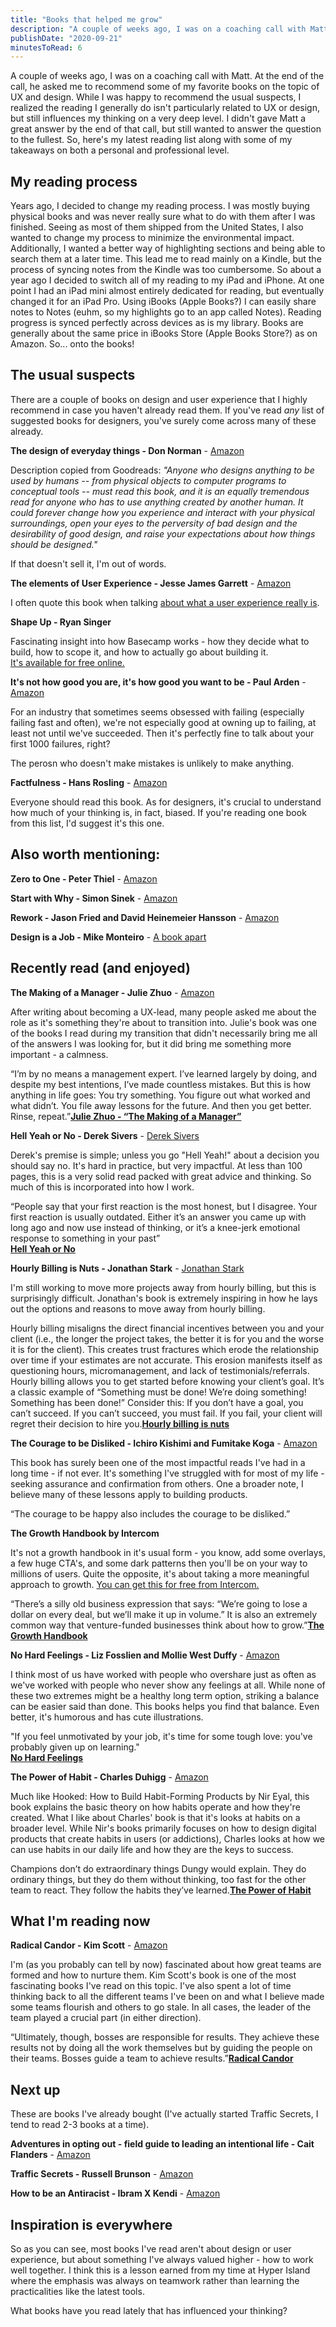 ```yaml
---
title: "Books that helped me grow"
description: "A couple of weeks ago, I was on a coaching call with Matt. At the end of the call, he asked me to recommend some of my favorite books on the topic of UX and design. While I was happy to recommend the usual suspects, I realized the reading I generally do isn't particularly related to UX or design, but still influences my thinking on a very deep level. I didn't gave Matt a great answer by the end of that call, but still wanted to answer the question to the fullest. So, here's my latest reading lis"
publishDate: "2020-09-21"
minutesToRead: 6
---
```


<p>A couple of weeks ago, I was on a coaching call with Matt. At the end of the call, he asked me to recommend some of my favorite books on the topic of UX and design. While I was happy to recommend the usual suspects, I realized the reading I generally do isn't particularly related to UX or design, but still influences my thinking on a very deep level. I didn't gave Matt a great answer by the end of that call, but still wanted to answer the question to the fullest. So, here's my latest reading list along with some of my takeaways on both a personal and professional level.</p>
<h2 id="my-reading-process">My reading process</h2>
<p>Years ago, I decided to change my reading process. I was mostly buying physical books and was never really sure what to do with them after I was finished. Seeing as most of them shipped from the United States, I also wanted to change my process to minimize the environmental impact. Additionally, I wanted a better way of highlighting sections and being able to search them at a later time. This lead me to read mainly on a Kindle, but the process of syncing notes from the Kindle was too cumbersome. So about a year ago I decided to switch all of my reading to my iPad and iPhone. At one point I had an iPad mini almost entirely dedicated for reading, but eventually changed it for an iPad Pro. Using iBooks (Apple Books?) I can easily share notes to Notes (euhm, so my highlights go to an app called Notes). Reading progress is synced perfectly across devices as is my library. Books are generally about the same price in iBooks Store (Apple Books Store?) as on Amazon. So... onto the books!</p>
<h2 id="the-usual-suspects">The usual suspects</h2>
<p>There are a couple of books on design and user experience that I highly recommend in case you haven't already read them. If you've read <em>any</em> list of suggested books for designers, you've surely come across many of these already.</p>
<p><strong>The design of everyday things - Don Norman</strong> - <a href="https://www.amazon.com/Design-Everyday-Things-Revised-Expanded/dp/0465050654/ref=sr_1_1?crid=2ZOV9OID34VSF&dchild=1&keywords=the+design+of+everyday+things&qid=1600623381&sprefix=the+design+of+%2Caps%2C448&sr=8-1&ref=antonsten.com">Amazon</a></p>
<p>Description copied from Goodreads: <em>"Anyone who designs anything to be used by humans -- from physical objects to computer programs to conceptual tools -- must read this book, and it is an equally tremendous read for anyone who has to use anything created by another human. It could forever change how you experience and interact with your physical surroundings, open your eyes to the perversity of bad design and the desirability of good design, and raise your expectations about how things should be designed."</em></p>
<p>If that doesn't sell it, I'm out of words.</p>
<p><strong>The elements of User Experience - Jesse James Garrett</strong> - <a href="https://www.amazon.com/Elements-User-Experience-User-Centered-Design/dp/0321683684/ref=sr_1_1?crid=18HTJPHBTJN70&dchild=1&keywords=the+elements+of+user+experience&qid=1600623447&sprefix=the+elements%2Caps%2C246&sr=8-1&ref=antonsten.com">Amazon</a></p>
<p>I often quote this book when talking <a href="https://www.antonsten.com/whatsux/">about what a user experience really is</a>.</p>
<p><strong>Shape Up - Ryan Singer</strong></p>
<p>Fascinating insight into how Basecamp works - how they decide what to build, how to scope it, and how to actually go about building it.<br />
<a href="https://basecamp.com/shapeup?ref=antonsten.com">It's available for free online.</a></p>
<p><strong>It's not how good you are, it's how good you want to be - Paul Arden</strong> - <a href="https://www.amazon.com/Its-Not-How-Good-Want/dp/0714843377/ref=sr_1_1?crid=2WDX6X6PFLHVN&dchild=1&keywords=it%27s+not+how+good+you+are%2C+it%27s+how+good+you+want+to+be&qid=1600623480&sprefix=it%27s+not+how+%2Caps%2C229&sr=8-1&ref=antonsten.com">Amazon</a></p>
<p>For an industry that sometimes seems obsessed with failing (especially failing fast and often), we're not especially good at owning up to failing, at least not until we've succeeded.  Then it's perfectly fine to talk about your first 1000 failures, right?</p>

<div class="blockquote">
<div><p>The perosn who doesn't make mistakes is unlikely to make anything.</p></div>
</div>

<p><strong>Factfulness - Hans Rosling</strong> - <a href="https://www.amazon.com/Factfulness-Reasons-World-Things-Better/dp/1250123828/ref=sr_1_1?crid=3STDPKOBDAAJT&dchild=1&keywords=factfulness&qid=1600623503&sprefix=factfulne%2Caps%2C260&sr=8-1&ref=antonsten.com">Amazon</a></p>
<p>Everyone should read this book. As for designers, it's crucial to understand how much of your thinking is, in fact, biased. If you're reading one book from this list, I'd suggest it's this one.</p>
<h2 id="also-worth-mentioning">Also worth mentioning:</h2>
<p><strong>Zero to One - Peter Thiel</strong> - <a href="https://www.amazon.com/Zero-One-Notes-Startups-Future/dp/0804139296/ref=sr_1_1?crid=M7HHLFC91HIT&dchild=1&keywords=zero+to+one&qid=1600623535&sprefix=zero+to%2Caps%2C238&sr=8-1&ref=antonsten.com">Amazon</a></p>
<p><strong>Start with Why - Simon Sinek</strong> - <a href="https://www.amazon.com/Start-Why-Leaders-Inspire-Everyone/dp/1591846447/ref=sr_1_1?crid=17W0YR6WDVC4U&dchild=1&keywords=start+with+why&qid=1600623553&sprefix=start+with%2Caps%2C236&sr=8-1&ref=antonsten.com">Amazon</a></p>
<p><strong>Rework - Jason Fried and David Heinemeier Hansson</strong> - <a href="https://www.amazon.com/Rework-Jason-Fried/dp/0307463745/ref=sr_1_1?dchild=1&keywords=rework&qid=1600623571&sr=8-1&ref=antonsten.com">Amazon</a></p>
<p><strong>Design is a Job - Mike Monteiro</strong> - <a href="https://abookapart.com/products/design-is-a-job?ref=antonsten.com">A book apart</a></p>
<h2 id="recently-read-and-enjoyed">Recently read (and enjoyed)</h2>
<p><strong>The Making of a Manager - Julie Zhuo</strong> - <a href="https://www.amazon.com/Making-Manager-What-Everyone-Looks/dp/0735219567/ref=sr_1_1?crid=3LDTPZGBRXOI1&dchild=1&keywords=making+of+a+manager&qid=1600623620&sprefix=making+of+a+m%2Caps%2C236&sr=8-1&ref=antonsten.com">Amazon</a></p>
<p>After writing about becoming a UX-lead, many people asked me about the role as it's something they're about to transition into. Julie's book was one of the books I read during my transition that didn't necessarily bring me all of the answers I was looking for, but it did bring me something more important - a calmness.</p>

<div class="blockquote">
<div><p>“I’m by no means a management expert. I’ve learned largely by doing, and despite my best intentions, I’ve made countless mistakes. But this is how anything in life goes: You try something. You figure out what worked and what didn’t. You file away lessons for the future. And then you get better. Rinse, repeat.”<strong><a href="https://juliezhuo.com/book/manager.html?ref=antonsten.com">Julie Zhuo - “The Making of a Manager”</a></strong></p></div>
</div>

<p><strong>Hell Yeah or No - Derek Sivers</strong> - <a href="https://sive.rs/n?ref=antonsten.com">Derek Sivers</a></p>
<p>Derek's premise is simple; unless you go "Hell Yeah!" about a decision you should say no. It's hard in practice, but very impactful. At less than 100 pages, this is a very solid read packed with great advice and thinking. So much of this is incorporated into how I work.</p>

<div class="blockquote">
<div><p>“People say that your first reaction is the most honest, but I disagree. Your first reaction is usually outdated. Either it’s an answer you came up with long ago and now use instead of thinking, or it’s a knee-jerk emotional response to something in your past”<br />
<strong><a href="https://sive.rs/n?ref=antonsten.com">Hell Yeah or No</a></strong></p></div>
</div>

<p><strong>Hourly Billing is Nuts - Jonathan Stark</strong> - <a href="https://jonathanstark.com/hbin?ref=antonsten.com">Jonathan Stark</a></p>
<p>I'm still working to move more projects away from hourly billing, but this is surprisingly difficult. Jonathan's book is extremely inspiring in how he lays out the options and reasons to move away from hourly billing.</p>

<div class="blockquote">
<div><p>Hourly billing misaligns the direct financial incentives between you and your client (i.e., the longer the project takes, the better it is for you and the worse it is for the client). This creates trust fractures which erode the relationship over time if your estimates are not accurate. This erosion manifests itself as questioning hours, micromanagement, and lack of testimonials/referrals.<br />
Hourly billing allows you to get started before knowing your client’s goal. It’s a classic example of “Something must be done! We’re doing something! Something has been done!” Consider this: If you don’t have a goal, you can’t succeed. If you can’t succeed, you must fail. If you fail, your client will regret their decision to hire you.<strong><a href="https://jonathanstark.com/hbin?ref=antonsten.com">Hourly billing is nuts</a></strong></p></div>
</div>

<p><strong>The Courage to be Disliked - Ichiro Kishimi and Fumitake Koga</strong> - <a href="https://www.amazon.com/The-Courage-to-Be-Disliked-audiobook/dp/B07BRPW98K/ref=sr_1_1?crid=2ZZIXASRHV294&dchild=1&keywords=courage+to+be+disliked+book&qid=1600623680&sprefix=courage+to+be+%2Caps%2C234&sr=8-1&ref=antonsten.com">Amazon</a></p>
<p>This book has surely been one of the most impactful reads I've had in a long time - if not ever. It's something I've struggled with for most of my life - seeking assurance and confirmation from others. One a broader note, I believe many of these lessons apply to building products.</p>

<div class="blockquote">
<div><p>“The courage to be happy also includes the courage to be disliked.”</p></div>
</div>

<p><strong>The Growth Handbook by Intercom</strong></p>
<p>It's not a growth handbook in it's usual form - you know, add some overlays, a few huge CTA's, and some dark patterns then you'll be on your way to millions of users. Quite the opposite, it's about taking a more meaningful approach to growth. <a href="https://www.intercom.com/resources/books/growth-handbook?ref=antonsten.com">You can get this for free from Intercom.</a></p>

<div class="blockquote">
<div><p>“There’s a silly old business expression that says: “We’re going to lose a dollar on every deal, but we’ll make it up in volume.” It is also an extremely common way that venture-funded businesses think about how to grow.”<strong><a href="https://www.intercom.com/resources/books/growth-handbook?ref=antonsten.com">The Growth Handbook</a></strong></p></div>
</div>

<p><strong>No Hard Feelings - Liz Fosslien and Mollie West Duffy</strong> - <a href="https://www.amazon.com/No-Hard-Feelings-audiobook/dp/B07MSLNF1R/ref=sr_1_1?crid=2CBHWVIL2NY27&dchild=1&keywords=no+hard+feelings&qid=1600623733&s=audible&sprefix=no+hard+fee%2Caudible%2C223&sr=1-1&ref=antonsten.com">Amazon</a></p>
<p>I think most of us have worked with people who overshare just as often as we've worked with people who never show any feelings at all. While none of these two extremes might be a healthy long term option, striking a balance can be easier said than done. This books helps you find that balance. Even better, it's humorous and has cute illustrations.</p>

<div class="blockquote">
<div><p>"If you feel unmotivated by your job, it's time for some tough love: you've probably given up on learning."<br />
<strong><a href="https://www.amazon.com/No-Hard-Feelings-audiobook/dp/B07MSLNF1R/ref=sr_1_1?crid=2CBHWVIL2NY27&dchild=1&keywords=no+hard+feelings&qid=1600623733&s=audible&sprefix=no+hard+fee%2Caudible%2C223&sr=1-1&ref=antonsten.com">No Hard Feelings</a></strong></p></div>
</div>

<p><strong>The Power of Habit - Charles Duhigg</strong> - <a href="https://www.amazon.com/The-Power-of-Habit-Charles-Duhigg-audiobook/dp/B007EJSMC8/ref=sr_1_1?crid=93GSUMP8HFKS&dchild=1&keywords=the+power+of+habit&qid=1600623757&s=audible&sprefix=the+power+of+%2Caudible%2C228&sr=1-1&ref=antonsten.com">Amazon</a></p>
<p>Much like Hooked: How to Build Habit-Forming Products by Nir Eyal, this book explains the basic theory on how habits operate and how they're created. What I like about Charles' book is that it's looks at habits on a broader level. While Nir's books primarily focuses on how to design digital products that create habits in users (or addictions), Charles looks at how we can use habits in our daily life and how they are the keys to success.</p>

<div class="blockquote">
<div><p>Champions don’t do extraordinary things Dungy would explain. They do ordinary things, but they do them without thinking, too fast for the other team to react. They follow the habits they’ve learned.<strong><a href="https://www.amazon.com/The-Power-of-Habit-Charles-Duhigg-audiobook/dp/B007EJSMC8/ref=sr_1_1?crid=93GSUMP8HFKS&dchild=1&keywords=the+power+of+habit&qid=1600623757&s=audible&sprefix=the+power+of+%2Caudible%2C228&sr=1-1&ref=antonsten.com">The Power of Habit</a></strong></p></div>
</div>

<h2 id="what-im-reading-now">What I'm reading now</h2>
<p><strong>Radical Candor - Kim Scott</strong> - <a href="https://www.amazon.com/Radical-Candor-Revised-Kick-Ass-Humanity/dp/B07XVQB7XV/ref=sr_1_1?crid=1NESTOE2BBGHQ&dchild=1&keywords=radical+candor&qid=1600623786&s=audible&sprefix=radica%2Caudible%2C226&sr=1-1&ref=antonsten.com">Amazon</a></p>
<p>I'm (as you probably can tell by now) fascinated about how great teams are formed and how to nurture them. Kim Scott's book is one of the most fascinating books I've read on this topic. I've also spent a lot of time thinking back to all the different teams I've been on and what I believe made some teams flourish and others to go stale. In all cases, the leader of the team played a crucial part (in either direction).</p>

<div class="blockquote">
<div><p>“Ultimately, though, bosses are responsible for results. They achieve these results not by doing all the work themselves but by guiding the people on their teams. Bosses guide a team to achieve results.”<strong><a href="https://www.amazon.com/Radical-Candor-Revised-Kick-Ass-Humanity/dp/B07XVQB7XV/ref=sr_1_1?crid=1NESTOE2BBGHQ&dchild=1&keywords=radical+candor&qid=1600623786&s=audible&sprefix=radica%2Caudible%2C226&sr=1-1&ref=antonsten.com">Radical Candor</a></strong></p></div>
</div>

<h2 id="next-up">Next up</h2>
<p>These are books I've already bought (I've actually started Traffic Secrets, I tend to read 2-3 books at a time).</p>
<p><strong>Adventures in opting out -  field guide to leading an intentional life - Cait Flanders</strong> - <a href="https://www.amazon.com/Adventures-Opting-Out-Leading-Intentional/dp/B08FTLCC1G/ref=sr_1_1?crid=1AVYJ6ZDR9NDZ&dchild=1&keywords=adventures+in+opting+out&qid=1600623839&s=audible&sprefix=adventures+in+opt%2Caudible%2C427&sr=1-1&ref=antonsten.com">Amazon</a></p>
<p><strong>Traffic Secrets - Russell Brunson</strong> - <a href="https://www.amazon.com/Traffic-Secrets-Underground-Playbook-Customers/dp/B08B9XH6KH/ref=sr_1_1?crid=2L1H0RHQ7XHBZ&dchild=1&keywords=traffic+secrets+russell+brunson&qid=1600623815&s=audible&sprefix=traffic+secret%2Caudible%2C226&sr=1-1&ref=antonsten.com">Amazon</a></p>
<p><strong>How to be an Antiracist - Ibram X Kendi</strong> - <a href="https://www.amazon.com/How-to-Be-an-Antiracist-audiobook/dp/B07TT85KLQ/ref=sr_1_1?crid=4PWBPRE8ENQA&dchild=1&keywords=how+to+be+an+antiracist&qid=1600623861&s=audible&sprefix=how+to%2Caudible%2C228&sr=1-1&ref=antonsten.com">Amazon</a></p>
<h2 id="inspiration-is-everywhere">Inspiration is everywhere</h2>
<p>So as you can see, most books I've read aren't about design or user experience, but about something I've always valued higher - how to work well together. I think this is a lesson earned from my time at Hyper Island where the emphasis was always on teamwork rather than learning the practicalities like the latest tools.</p>
<p>What books have you read lately that has influenced your thinking?</p>